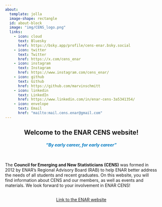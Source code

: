 ```yaml
---
about:
  template: jolla
  image-shape: rectangle
  id: about-block
  image: "img/CENS_logo.png"
  links:
    - icon: cloud
      text: Bluesky
      href: https://bsky.app/profile/cens-enar.bsky.social
    - icon: twitter
      text: Twitter
      href: https://x.com/cens_enar
    - icon: instagram
      text: Instagram
      href: https://www.instagram.com/cens_enar/
    - icon: github
      text: Github
      href: https://github.com/marvinschmitt
    - icon: linkedin
      text: LinkedIn
      href: https://www.linkedin.com/in/enar-cens-3a5341354/
    - icon: envelope
      text: Email
      href: "mailto:mail.cens.enar@gmail.com"  
---
```


::: {#about-block}
:::


::: {style="text-align: center" }
# Welcome to the ENAR CENS website!
:::

::: {style="color: #007ac2; text-align: center; font-style: italic" }
#### "By early career, for early career"
:::

$~$

The **Council for Emerging and New Statisticians (CENS)** was formed in 2012 by ENAR's Regional Advisory Board (RAB) to help ENAR better address the needs of all students and recent graduates. On this website, you will find information about CENS and our members, as well as events and materials. We look forward to your involvement in ENAR CENS!

```{=html}
<div  style="margin: 30px; text-align: center;">
<a class="btn btn-primary" href="https://www.enar.org/" role="button" target="_blank" style="padding: 15px 30px;">Link to the ENAR website</a>
</div>
```
